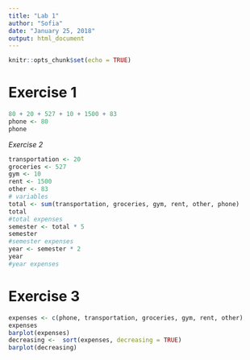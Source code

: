 ---
title: "Lab 1"
author: "Sofia"
date: "January 25, 2018"
output: html_document
---

```{r setup, include=FALSE}
knitr::opts_chunk$set(echo = TRUE)
```

# Exercise 1
```{r}
80 + 20 + 527 + 10 + 1500 + 83
phone <- 80
phone
```

*Exercise 2*
```{r}
transportation <- 20
groceries <- 527
gym <- 10
rent <- 1500
other <- 83
# variables
total <- sum(transportation, groceries, gym, rent, other, phone)
total
#total expenses
semester <- total * 5
semester
#semester expenses
year <- semester * 2
year
#year expenses
```

# Exercise 3

```{r}
expenses <- c(phone, transportation, groceries, gym, rent, other)
expenses
barplot(expenses)
decreasing <-  sort(expenses, decreasing = TRUE)
barplot(decreasing)
```

